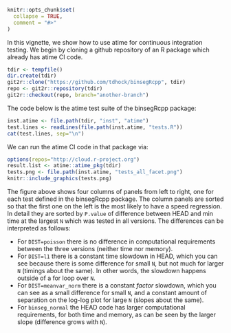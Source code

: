 <!--
%\VignetteEngine{knitr::knitr}
%\VignetteIndexEntry{Continuous integration testing}
-->

```r
knitr::opts_chunk$set(
  collapse = TRUE,
  comment = "#>"
)
```

In this vignette, we show how to use atime for continuous integration
testing. We begin by cloning a github repository of an R package which
already has atime CI code.

```r
tdir <- tempfile()
dir.create(tdir)
git2r::clone("https://github.com/tdhock/binsegRcpp", tdir)
repo <- git2r::repository(tdir)
git2r::checkout(repo, branch="another-branch")
```

The code below is the atime test suite of the binsegRcpp package:

```r
inst.atime <- file.path(tdir, "inst", "atime")
test.lines <- readLines(file.path(inst.atime, "tests.R"))
cat(test.lines, sep="\n")
```

We can run the atime CI code in that package via:

```r
options(repos="http://cloud.r-project.org")
result.list <- atime::atime_pkg(tdir)
tests.png <- file.path(inst.atime, "tests_all_facet.png")
knitr::include_graphics(tests.png)
```

The figure above shows four columns of panels from left to right, one
for each test defined in the binsegRcpp package. The column panels are
sorted so that the first one on the left is the most likely to have a
speed regression. In detail they are sorted by `P.value` of difference
between HEAD and min time at the largest `N` which was tested in all
versions. The differences can be interpreted as follows:

* For `DIST=poisson` there is no difference in computational
  requirements between the three versions (neither time nor memory).
* For `DIST=l1` there is a constant time slowdown in HEAD, which you
  can see because there is some difference for small `N`, but not much
  for larger `N` (timings about the same). In other words, the
  slowdown happens outside of a for loop over `N`.
* For `DIST=meanvar_norm` there is a constant *factor* slowdown, which
  you can see as a small difference for small `N`, and a constant
  amount of separation on the log-log plot for large `N` (slopes about
  the same).
* For `binseg_normal` the HEAD code has larger computational
  requirements, for both time and memory, as can be seen by the larger
  slope (difference grows with `N`).
